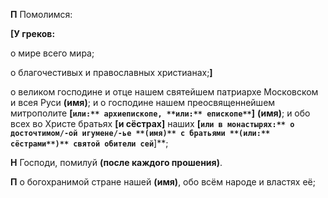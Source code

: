 **П** Помолимся:

**[У греков:**

о мире всего мира;

о благочестивых и православных христианах;**]**

о великом господине и отце нашем святейшем патриархе Московском и всея Руси **(имя)**; и о господине нашем преосвященнейшем митрополите **[`или:** архиепископе, **или:** епископе**`]** **(имя)**; и обо всех во
Христе братьях **[**и сёстрах**]** наших **[`или в монастырях:** о досточтимом/-ой игумене/-ье **(имя)** с братьями **(или:** сёстрами**)** святой обители сей`**]**;

**Н** Господи, помилуй **(после каждого прошения)**.

**П** о богохранимой стране нашей **(имя)**, обо всём народе и властях её;
